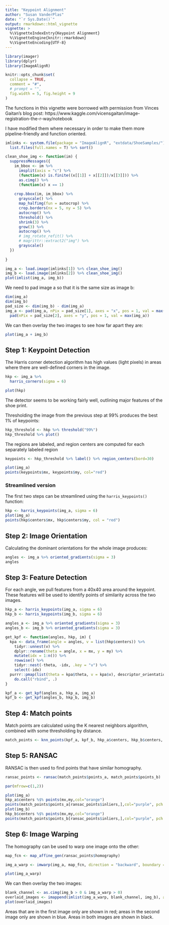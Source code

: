 ```yaml
---
title: "Keypoint Alignment"
author: "Susan VanderPlas"
date: "`r Sys.Date()`"
output: rmarkdown::html_vignette
vignette: >
  %\VignetteIndexEntry{Keypoint Alignment}
  %\VignetteEngine{knitr::rmarkdown}
  %\VignetteEncoding{UTF-8}
---
```


```r
library(imager)
library(dplyr)
library(ImageAlignR)

knitr::opts_chunk$set(
  collapse = TRUE,
  comment = "#",
  # prompt = "",
  fig.width = 5, fig.height = 9
)
```

The functions in this vignette were borrowed with permission from Vinces Gaitan's blog post: https://www.kaggle.com/vicensgaitan/image-registration-the-r-way/notebook

I have modified them where necessary in order to make them more pipeline-friendly and function oriented.

```r
imlinks <- system.file(package = "ImageAlignR", "extdata/ShoeSamples/") %>% 
  list.files(full.names = T) %>% sort()

clean_shoe_img <- function(im) {
  suppressMessages({
    im_bbox <- im %>%
      imsplit(axis = "c") %>%
      (function(x) is.finite((x[[1]] + x[[2]])/x[[3]])) %>%
      as.cimg() %>%
      (function(x) x == 1)
    
    crop.bbox(im, im_bbox) %>%
      grayscale() %>%
      map_halfimg(fun = autocrop) %>%
      crop.borders(nx = 5, ny = 5) %>%
      autocrop() %>%
      threshold() %>%
      shrink(3) %>%
      grow(3) %>%
      autocrop() %>%
      # img_rotate_refit() %>%
      # magrittr::extract2("img") %>%
      grayscale() 
  })
  
}

img_a <- load.image(imlinks[1]) %>% clean_shoe_img()
img_b <- load.image(imlinks[2]) %>% clean_shoe_img()
plot(imlist(img_a, img_b))
```
We need to pad image a so that it is the same size as image b:
```r
dim(img_a)
dim(img_b)
pad_size <- dim(img_b) - dim(img_a)
img_a <- pad(img_a, nPix = pad_size[1], axes = "x", pos = 1, val = max(img_a)) %>% 
  pad(nPix = pad_size[2], axes = "y", pos = 1, val = max(img_a))
```

We can then overlay the two images to see how far apart they are:
```r
plot(img_a + img_b)
```

## Step 1: Keypoint Detection

The Harris corner detection algorithm has high values (light pixels) in areas where there are well-defined corners in the image.

```r
hkp <- img_a %>%
  harris_corners(sigma = 6)

plot(hkp)
```

The detector seems to be working fairly well, outlining major features of the shoe print.

Thresholding the image from the previous step at 99% produces the best 1% of keypoints:
```r
hkp_threshold <- hkp %>% threshold("99%") 
hkp_threshold %>% plot()
```

The regions are labeled, and region centers are computed for each separately labeled region
```r
keypoints <- hkp_threshold %>% label() %>% region_centers(bord=30)

plot(img_a)
points(keypoints$mx, keypoints$my, col="red")
```


### Streamlined version

The first two steps can be streamlined using the `harris_keypoints()` function:

```r
hkp <- harris_keypoints(img_a, sigma = 6)
plot(img_a)
points(hkp$centers$mx, hkp$centers$my, col = "red")
```

## Step 2: Image Orientation

Calculating the dominant orientations for the whole image produces:
```r
angles <- img_a %>% oriented_gradients(sigma = 3)
angles
```

## Step 3: Feature Detection

For each angle, we pull features from a 40x40 area around the keypoint. These features will be used to identify points of similarity across the two images.
```r
hkp_a <- harris_keypoints(img_a, sigma = 6)
hkp_b <- harris_keypoints(img_b, sigma = 6)

angles_a <- img_a %>% oriented_gradients(sigma = 3)
angles_b <- img_b %>% oriented_gradients(sigma = 3)

get_kpf <- function(angles, hkp, im) {
  kpa <- data_frame(angle = angles, v = list(hkp$centers)) %>%
    tidyr::unnest(v) %>%
    dplyr::rename(theta = angle, x = mx, y = my) %>%
    mutate(idx = 1:n()) %>%
    rowwise() %>%
    tidyr::nest(-theta, -idx, .key = "v") %>%
    select(-idx)
  purrr::pmap(list(theta = kpa$theta, v = kpa$v), descriptor_orientation, im = grayscale(im)) %>%
    do.call("rbind", .)
}

kpf_a <- get_kpf(angles_a, hkp_a, img_a)
kpf_b <- get_kpf(angles_b, hkp_b, img_b)

```

## Step 4: Match points

Match points are calculated using the K nearest neighbors algorithm, combined with some thresholding by distance.
```r
match_points <- knn_points(kpf_a, kpf_b, hkp_a$centers, hkp_b$centers, show_plot = T)
```

## Step 5: RANSAC

RANSAC is then used to find points that have similar homography. 

```r
ransac_points <- ransac(match_points$points_a, match_points$points_b)
```

```r
par(mfrow=c(1,2))

plot(img_a)
hkp_a$centers %$% points(mx,my,col="orange")
points(match_points$points_a[ransac_points$inliers,],col="purple", pch = 16)
plot(img_b)
hkp_b$centers %$% points(mx,my,col="orange")
points(match_points$points_b[ransac_points$inliers,],col="purple", pch = 16)
```


## Step 6: Image Warping

The homography can be used to warp one image onto the other:
```r
map_fcn <- map_affine_gen(ransac_points$homography)

img_a_warp <- imwarp(img_a, map_fcn, direction = "backward", boundary = "neumann")

plot(img_a_warp)
```

We can then overlay the two images:

```r
blank_channel <- as.cimg(img_b > 0 & img_a_warp > 0)
overlaid_images <- imappend(imlist(img_a_warp, blank_channel, img_b), axis = 'c')
plot(overlaid_images)
```

Areas that are in the first image only are shown in red; areas in the second image only are shown in blue. Areas in both images are shown in black.

